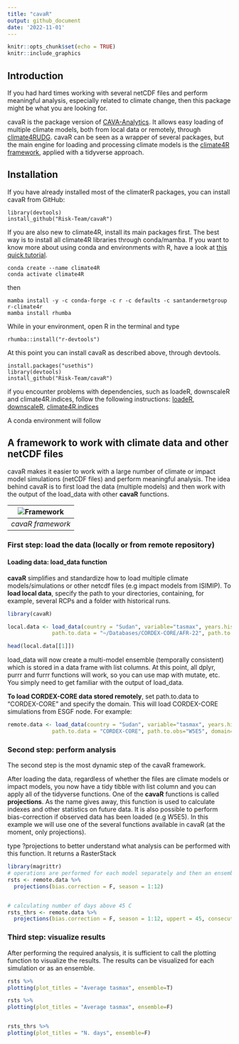 ```yaml
---
title: "cavaR"
output: github_document
date: '2022-11-01'
---
```


```r
knitr::opts_chunk$set(echo = TRUE)
knitr::include_graphics
```

## Introduction

If you had hard times working with several netCDF files and perform meaningful analysis, especially related to climate change, then this package might be what you are looking for. 

cavaR is the package version of [CAVA-Analytics](https://github.com/Risk-Team/CAVA-Analytics). It allows easy loading of multiple climate models, both from local data or remotely, through [climate4RUDG](https://github.com/SantanderMetGroup/climate4R.UDG). 
cavaR can be seen as a wrapper of several packages, but the main engine for loading and processing climate models is the  [climate4R framework](https://github.com/SantanderMetGroup/climate4R), applied with a tidyverse approach. 

## Installation

If you have already installed most of the climaterR packages, you can install cavaR from GitHub:


```
library(devtools)
install_github("Risk-Team/cavaR")
```
If you are also new to climate4R, install its main packages first. The best way is to install all climate4R libraries through conda/mamba. If you want to know more about using conda and environments with R, have a look at [this quick tutorial](https://github.com/RSO9192/conda_R).

```
conda create --name climate4R
conda activate climate4R
```
then

```
mamba install -y -c conda-forge -c r -c defaults -c santandermetgroup r-climate4r
mamba install rhumba
```
While in your environment, open R in the terminal and type

```
rhumba::install("r-devtools")
```
At this point you can install cavaR as described above, through devtools. 

```
install.packages("usethis")
library(devtools)
install_github("Risk-Team/cavaR")
```
if you encounter problems with dependencies, such as loadeR, downscaleR and climate4R.indices, follow the following instructions:
[loadeR](https://github.com/SantanderMetGroup/loadeR),
[downscaleR](https://github.com/SantanderMetGroup/downscaleR),
[climate4R.indices](https://github.com/SantanderMetGroup/climate4R.indices)

A conda environment will follow

## A framework to work with climate data and other netCDF files

cavaR makes it easier to work with a large number of climate or impact model simulations (netCDF files) and perform meaningful analysis. The idea behind cavaR is to first load the data (multiple models) and then work with the output of the load_data with other **cavaR** functions. 

| ![Framework](https://user-images.githubusercontent.com/40058235/199256415-ed32c42b-e2f8-48e0-b4fe-558de6612038.png) |
|:--:| 
| *cavaR framework* |

### First step: load the data (locally or from remote repository)
#### Loading data: load_data function

**cavaR** simplifies and standardize how to load multiple climate models/simulations or other netcdf files (e.g impact models from ISIMIP). To **load local data**, specify the path to your directories, containing, for example, several RCPs and a folder with historical runs. 



```r
library(cavaR)

local.data <- load_data(country = "Sudan", variable="tasmax", years.hist=1980:2000, years.proj=2050:2080,
              path.to.data = "~/Databases/CORDEX-CORE/AFR-22", path.to.obs="~/Databases/W5E5")
```


```r

head(local.data[[1]])


```

load_data will now create a multi-model ensemble (temporally consistent) which is stored in a data frame with list columns. At this point, all dplyr, purrr and furrr functions will work, so you can use map with mutate, etc. 
You simply need to get familiar with the output of load_data. 
          

**To load CORDEX-CORE data stored remotely**, set path.to.data to "CORDEX-CORE" and specify the domain. This will load CORDEX-CORE simulations from ESGF node. For example:



```r


remote.data <- load_data(country = "Sudan", variable="tasmax", years.hist=1995, years.proj=2050:2052,
              path.to.data = "CORDEX-CORE", path.to.obs="W5E5", domain="AFR-22")

```


### Second step: perform analysis

The second step is the most dynamic step of the cavaR framework. 

After loading the data, regardless of whether the files are climate models or impact models, you now have a tidy tibble with list column and you can apply all of the tidyverse functions. One of the **cavaR** functions is called **projections**. As the name gives away, this function is used to calculate indexes and other statistics on future data. It is also possible to perform bias-correction if observed data has been loaded (e.g W5E5). 
In this example we will use one of the several functions available in cavaR (at the moment, only projections). \n

type ?projections to better understand what analysis can be performed with this function. It returns a RasterStack

```r
library(magrittr)
# operations are performed for each model separately and then an ensemble mean is made
rsts <- remote.data %>%  
  projections(bias.correction = F, season = 1:12)


# calculating number of days above 45 C
rsts_thrs <- remote.data %>% 
  projections(bias.correction = F, season = 1:12, uppert = 45, consecutive = F)

```

### Third step: visualize results

After performing the required analysis, it is sufficient to call the plotting function to visualize the results. The results can be visualized for each simulation or as an ensemble. 


```r


rsts %>%
plotting(plot_titles = "Average tasmax", ensemble=T)

rsts %>%
plotting(plot_titles = "Average tasmax", ensemble=F)



```

```r


rsts_thrs %>%
plotting(plot_titles = "N. days", ensemble=F)


```



